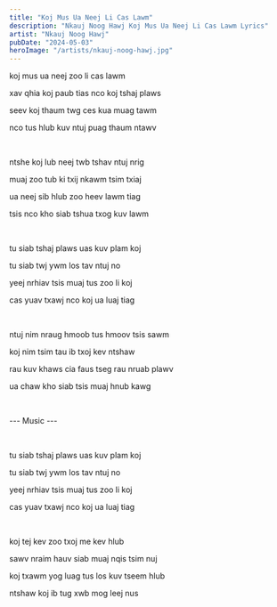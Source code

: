 ```yaml
---
title: "Koj Mus Ua Neej Li Cas Lawm"
description: "Nkauj Noog Hawj Koj Mus Ua Neej Li Cas Lawm Lyrics"
artist: "Nkauj Noog Hawj"
pubDate: "2024-05-03"
heroImage: "/artists/nkauj-noog-hawj.jpg"
---
```


koj mus ua neej zoo li cas lawm

xav qhia koj paub tias nco koj tshaj plaws

seev koj thaum twg ces kua muag tawm

nco tus hlub kuv ntuj puag thaum ntawv

<br />

ntshe koj lub neej twb tshav ntuj nrig

muaj zoo tub ki txij nkawm tsim txiaj

ua neej sib hlub zoo heev lawm tiag

tsis nco kho siab tshua txog kuv lawm

<br />

tu siab tshaj plaws uas kuv plam koj

tu siab twj ywm los tav ntuj no

yeej nrhiav tsis muaj tus zoo li koj

cas yuav txawj nco koj ua luaj tiag

<br />

ntuj nim nraug hmoob tus hmoov tsis sawm

koj nim tsim tau ib txoj kev ntshaw

rau kuv khaws cia faus tseg rau nruab plawv

ua chaw kho siab tsis muaj hnub kawg

<br />

--- Music ---

<br />

tu siab tshaj plaws uas kuv plam koj

tu siab twj ywm los tav ntuj no

yeej nrhiav tsis muaj tus zoo li koj

cas yuav txawj nco koj ua luaj tiag

<br />

koj tej kev zoo txoj me kev hlub

sawv nraim hauv siab muaj nqis tsim nuj

koj txawm yog luag tus los kuv tseem hlub

ntshaw koj ib tug xwb mog leej nus
